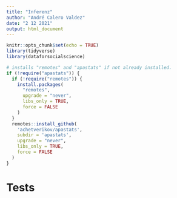 ```yaml
---
title: "Inferenz"
author: "André Calero Valdez"
date: "2 12 2021"
output: html_document
---
```


```r
knitr::opts_chunk$set(echo = TRUE)
library(tidyverse)
library(dataforsocialscience)

# installs "remotes" and "apastats" if not already installed.
if (!require("apastats")) {
  if (!require("remotes")) {
    install.packages(
      "remotes",
      upgrade = "never",
      libs_only = TRUE,
      force = FALSE
    )
  }
  remotes::install_github(
    'achetverikov/apastats',
    subdir = 'apastats',
    upgrade = "never",
    libs_only = TRUE,
    force = FALSE
  )
}
```

# Tests